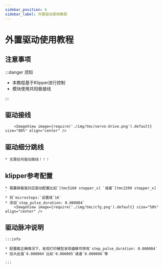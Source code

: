 ```yaml
---
sidebar_position: 6
sidebar_label: 外置驱动使用教程
---
```


# 外置驱动使用教程

## 注意事项

:::danger 须知

* 本教程基于Klipper进行控制
* 模块使用共阳极接线

:::


## 驱动接线


        <ImageView image={require('./img/tmc/servo-drive.png').default} size="80%" align="center" />


## 驱动细分跳线

    * 无需任何驱动跳线！！！


## klipper参考配置

    * 需要屏蔽驱对应驱动配置比如`[tmc5160 stepper_x] `或者`[tmc2209 stepper_x] `
    * 将`microsteps:`设置成`16`
    * 添加`step_pulse_duration: 0.000004`
        <ImageView image={require('./img/tmc/cfg.png').default} size="50%" align="center" />

## 驱动脉冲说明

    :::info

    * 配置都正确情况下，发现打印模型发现偏移可修改`step_pulse_duration: 0.000004`
    * 加大此值`0.000004`比如`0.000005`或者`0.000006`等

    :::

